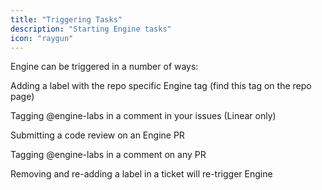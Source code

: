 ```yaml
---
title: "Triggering Tasks"
description: "Starting Engine tasks"
icon: "raygun"
---
```


Engine can be triggered in a number of ways:

<Icon icon="tag" size={20} /> Adding a label with the repo specific Engine tag (find this tag on the repo page)

<Icon icon="comment" size={20} /> Tagging @engine-labs in a comment in your issues (Linear only)

<Icon icon="face-monocle" size={20} /> Submitting a code review on an Engine PR

<Icon icon="comments-question-check" size={20} /> Tagging @engine-labs in a comment on any PR

<Note>
  Removing and re-adding a label in a ticket will re-trigger Engine
</Note>
